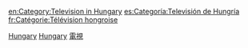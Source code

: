 {{Catnav|頁面分類|社会|文化|各國文化|各國電視}}
{{Catnav|頁面分類|休閒|娱乐|电视|各國電視}}
{{Commonscat|Television channels of Hungary}}

[[Category:各國電視|Hungary]]
[[Category:歐洲電視|Hungary]]
[[Category:匈牙利文化|電視]]

[[en:Category:Television_in_Hungary|en:Category:Television in Hungary]]
[[es:Categoría:Televisión_de_Hungría|es:Categoría:Televisión de Hungría]]
[[fr:Catégorie:Télévision_hongroise|fr:Catégorie:Télévision hongroise]]